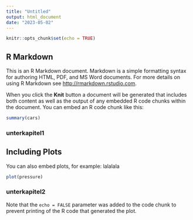 ```yaml
---
title: "Untitled"
output: html_document
date: "2023-05-02"
---
```


```r
knitr::opts_chunk$set(echo = TRUE)
```

## R Markdown

This is an R Markdown document. Markdown is a simple formatting syntax for authoring HTML, PDF, and MS Word documents. For more details on using R Markdown see <http://rmarkdown.rstudio.com>.

When you click the **Knit** button a document will be generated that includes both content as well as the output of any embedded R code chunks within the document. You can embed an R code chunk like this:

```r
summary(cars)
```
### unterkapitel1

## Including Plots

You can also embed plots, for example: lalalala

```r
plot(pressure)
```
### unterkapitel2

Note that the `echo = FALSE` parameter was added to the code chunk to prevent printing of the R code that generated the plot.
